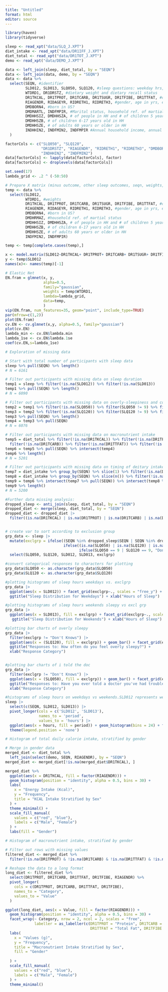 ```yaml
---
title: "Untitled"
format: html
editor: source
---
```


```r
library(haven)
library(tidyverse)
```

```r
sleep <- read_xpt("data/SLQ_J.XPT")
diet_intake <- read_xpt("data/DR1IFF_J.XPT")
diet_total <- read_xpt("data/DR1TOT_J.XPT")
demo <- read_xpt("data/DEMO_J.XPT")
```

```r
data <- left_join(sleep, diet_total, by = "SEQN")
data <- left_join(data, demo, by = "SEQN")
data <- data %>%
  select(SEQN, #identifier
         SLD012, SLD013, SLQ050, SLQ120, #sleep questions: weekday hrs, weeknd hr, doctor question, overly sleepy?
         WTDRD1, DR1DRSTZ, #dietary weight and dietary recall status
         DR1TKCAL, DR1TPROT, DR1TCARB, DR1TSUGR, DR1TFIBE, DR1TTFAT, #diet
         RIAGENDR, RIDAGEYR, RIDRETH1, RIDRETH3, #gender, age in yrs, ethnicity, ethnicity w/ NH Asian
         DMDBORN4, #born in US?
         DMDMARTL, INDFMPIR, #Marital status, household ref. of martial status
         DMDHHSIZ, DMDHHSZA, # of people in HH and # of children 5 years or younger in HH
         DMDHHSZB, # of children 6-17 years old in HH
         DMDHHSZE, # of adults 60 years or older in HH
         INDHHIN2, INDFMIN2, INDFMPIR #Annual household income, annual family income, and ratio of family income to poverty
  )

factorCols <- c("SLQ050", "SLQ120", 
                "DR1DRSTZ", "RIAGENDR", "RIDRETH1", "RIDRETH3", "DMDBORN4", "DMDMARTL", "DMDHRMAZ",
                "INDHHIN2", "INDFMIN2")
data[factorCols] <- lapply(data[factorCols], factor)
data[factorCols] <- droplevels(data[factorCols])
```

```r
set.seed(17)
lambda_grid <- .2 ^ (-50:50)

# Prepare X matrix (minus outcome, other sleep outcomes, seqn, weights, and status) for input to glmnet
temp <- data %>%
  select(SLD012,
         WTDRD1, #weights
         DR1TKCAL, DR1TPROT, DR1TCARB, DR1TSUGR, DR1TFIBE, DR1TTFAT, #diet
         RIAGENDR, RIDAGEYR, RIDRETH1, RIDRETH3, #gender, age in yrs, ethnicity, ethnicity w/ NH Asian
         DMDBORN4, #born in US?
         DMDHRMAZ, #household ref. of martial status
         DMDHHSIZ, DMDHHSZA, # of people in HH and # of children 5 years or younger in HH
         DMDHHSZB, # of children 6-17 years old in HH
         DMDHHSZE, # of adults 60 years or older in HH
         INDFMIN2, INDFMPIR)

temp <- temp[complete.cases(temp),]

x <- model.matrix(SLD012~DR1TKCAL+ DR1TPROT+ DR1TCARB+ DR1TSUGR+ DR1TFIBE+ DR1TTFAT, data=temp)[,-c(1)]
y <- temp$SLD012
names(x)<- names(temp)[-1]

# Elastic Net
EN.fram = glmnet(x, y, 
                 alpha=0.5, 
                 family="gaussian",
                 weights = temp$WTDRD1,
                 lambda=lambda_grid, 
                 data=temp,
                 )
vip(EN.fram, num_features=35, geom="point", include_type=TRUE)
par(mfrow=c(1,2))
plot(EN.fram)
cv.EN <- cv.glmnet(x,y, alpha=0.5, family="gaussian")
plot(cv.EN)
lambda_min <- cv.EN$lambda.min
lambda_1se <- cv.EN$lambda.1se
coef(cv.EN,s=lambda_1se)
```


```r
# Exploration of missing data 

# Start with total number of participants with sleep data
sleep %>% pull(SEQN) %>% length()
# N = 6161

# Filter out participants with missing data on sleep duration
temp1 = sleep %>% filter(!is.na(SLD012)) %>% filter(!is.na(SLD013))
temp1 %>% pull(SEQN) %>% length()
# N = 6090

# Filter out participants with missing data on overly-sleepiness and consulting a doctor
temp2 = temp1 %>% filter(!is.na(SLQ050)) %>% filter(SLQ050 != 9) %>% filter(SLQ050 != 7) 
temp3 = temp2 %>% filter(!is.na(SLQ120)) %>% filter(SLQ120 != 9) %>% filter(SLQ120 != 7) 
temp3 %>% pull(SEQN) %>% length()
temp4 = temp3 %>% pull(SEQN)
# N = 6076

# Filter out participants with missing data on macronutrient intake
temp5 = diet_total %>% filter(!is.na(DR1TKCAL)) %>% filter(!is.na(DR1TPROT)) %>% 
  filter(!is.na(DR1TCARB)) %>% filter(!is.na(DR1TTFAT)) %>% filter(!is.na(DR1TFIBE)) 
temp6 = temp5 %>% pull(SEQN) %>% intersect(temp4) 
temp6 %>% length()
# N = 5201

# Filter out participants with missing data on timing of deitary intake
temp7 = diet_intake %>% group_by(SEQN) %>% slice(1) %>% filter(!is.na(DR1_020)) 
temp8 = diet_intake %>% group_by(SEQN) %>% slice(n()) %>% filter(!is.na(DR1_020))
temp9 = temp6 %>% intersect(temp7 %>% pull(SEQN)) %>% intersect(temp8 %>% pull(SEQN))
temp9 %>% length()
# N = 5200

```

```r
#Further data missing analysis:
dropped_sleep <- anti_join(sleep, diet_total, by = "SEQN")
dropped_diet <- merge(sleep, diet_total, by = "SEQN")
dropped_diet <- dropped_diet |>
  filter((is.na(DR1TKCAL) | is.na(DR1TPROT) | is.na(DR1TCARB) | is.na(DR1TTFAT) | is.na(DR1TFIBE)))


# create var to sort according to exclusion group
grp_data <- sleep |>
  mutate(exclgrp = ifelse((SEQN %in% dropped_sleep$SEQN | SEQN %in% dropped_diet$SEQN), "NA Diet Data",
                          ifelse((is.na(SLQ050) | is.na(SLQ120) | is.na(SLD012) | is.na(SLD013)), "NA Sleep Data", 
                                 ifelse(SLQ050 == 9 | SLQ120 == 9, "Don't Knows", "Full Responses")))) |>
  select(SLQ050, SLQ120, SLD012, SLD013, exclgrp)

#convert categorical responses to characters for plotting
grp_data$SLQ050 <- as.character(grp_data$SLQ050)
grp_data$SLQ120 <- as.character(grp_data$SLQ120)

#plotting histograms of sleep hours weekdays vs. exclgrp
grp_data |>
  ggplot(aes(x = SLD012)) + facet_grid(exclgrp~., scales = "free_y") + geom_histogram(aes(fill = exclgrp)) +
  ggtitle("Sleep Distribution for Weekdays") + xlab("Hours of Sleep")

#plotting histograms of sleep hours weekends sleepy vs excl grp
grp_data |>
  ggplot(aes(x = SLD013), fill = exclgrp) + facet_grid(exclgrp~., scales = "free_y") + geom_histogram(aes(fill = exclgrp)) +
   ggtitle("Sleep Distribution for Weekends") + xlab("Hours of Sleep")

#plotting bar charts of overly sleepy
grp_data |>
  filter(exclgrp != "Don't Knows") |>
  ggplot(aes(x = (SLQ120), fill = exclgrp)) + geom_bar() + facet_grid(exclgrp~., scales = "free_y") +
  ggtitle("Responses to: How often do you feel overly sleepy?") +
  xlab("Response Category")


#plotting bar charts of i told the doc
grp_data |>
  filter(exclgrp != "Don't Knows") |>
  ggplot(aes(x = (SLQ050), fill = exclgrp)) + geom_bar() + facet_grid(exclgrp~., scales = "free_y") +
  ggtitle("Responses to: Have you ever told a doctor you've had trouble sleeping?") +
  xlab("Response Category")
```

```r
#histograms of sleep hours on weekdays vs weekends.SLD012 represents week days and SLD013 weekends.
sleep |> 
  select(c(SEQN, SLD012, SLD013)) |>
  pivot_longer(cols = c('SLD012', 'SLD013'),
               names_to = 'period',
               values_to = 'hours') |>
  ggplot(aes(x = hours, fill = period)) + geom_histogram(bins = 24) + facet_grid(period~.) +
  theme(legend.position = 'none')
```

```r
# Histogram of total daily calorie intake, stratified by gender

# Merge in gender data
merged_diet <- diet_total %>%
  left_join(select(demo, SEQN, RIAGENDR), by = "SEQN")
merged_diet <- merged_diet[!is.na(merged_diet$DR1TKCAL), ]

merged_diet %>%
  ggplot(aes(x = DR1TKCAL, fill = factor(RIAGENDR))) +
  geom_histogram(position = "identity", alpha = 0.5, bins = 30) + 
  labs(
    x = "Energy Intake (Kcal)",
    y = "Frequency",
    title = "KCAL Intake Stratified by Sex"
  ) +
  theme_minimal() +
  scale_fill_manual(
    values = c("red", "blue"),
    labels = c("Male", "Female") 
  ) +
  labs(fill = "Gender")
```

```r
# Histogram of macronutrient intake, stratified by gender

# Filter out rows with missing values
filtered_diet <- merged_diet %>%
  filter(!is.na(DR1TPROT) & !is.na(DR1TCARB) & !is.na(DR1TTFAT) & !is.na(DR1TFIBE) & !is.na(RIAGENDR))

# Reshape the data to a long format
long_diet <- filtered_diet %>%
  select(DR1TPROT, DR1TCARB, DR1TTFAT, DR1TFIBE, RIAGENDR) %>%
  pivot_longer(
    cols = c(DR1TPROT, DR1TCARB, DR1TTFAT, DR1TFIBE),
    names_to = "Category",
    values_to = "Value"
  )

ggplot(long_diet, aes(x = Value, fill = factor(RIAGENDR))) +
  geom_histogram(position = "identity", alpha = 0.5, bins = 30) +
  facet_wrap(~ Category, nrow = 2, ncol = 2, scales = "free",
             labeller = as_labeller(c(DR1TPROT = "Protein", DR1TCARB = "Carbohydrate", 
                                      DR1TTFAT = "Total Fat", DR1TFIBE = "Dietary Fiber"))) +
  labs(
    x = "Values (g)",
    y = "Frequency",
    title = "Macronutrient Intake Stratified by Sex",
    fill = "Gender"
    
  ) +
  scale_fill_manual(
    values = c("red", "blue"),
    labels = c("Male", "Female")
  ) +
  theme_minimal()
```
